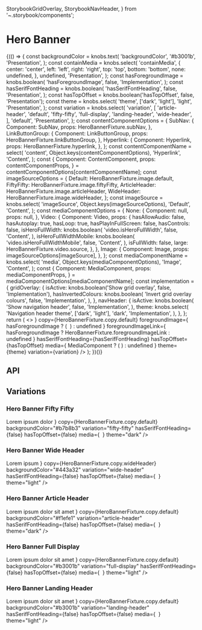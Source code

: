   StorybookGridOverlay,
  StorybookNavHeader,
} from '~.storybook/components';

<Meta title="Components/HeroBanner" component={HeroBanner} />

# Hero Banner

<Canvas>
  <Story name="Base component">
    {(() => {
      const backgroundColor = knobs.text(
        'backgroundColor',
        '#b3001b',
        'Presentation',
      );
      const containMedia = knobs.select(
        'containMedia',
        {
          center: 'center',
          left: 'left',
          right: 'right',
          top: 'top',
          bottom: 'bottom',
          none: undefined,
        },
        undefined,
        'Presentation',
      );
      const hasForegroundImage = knobs.boolean(
        'hasForegroundImage',
        false,
        'Implementation',
      );
      const hasSerifFontHeading = knobs.boolean(
        'hasSerifFontHeading',
        false,
        'Presentation',
      );
      const hasTopOffset = knobs.boolean('hasTopOffset', false, 'Presentation');
      const theme = knobs.select(
        'theme',
        ['dark', 'light'],
        'light',
        'Presentation',
      );
      const variation = knobs.select(
        'variation',
        [
          'article-header',
          'default',
          'fifty-fifty',
          'full-display',
          'landing-header',
          'wide-header',
        ],
        'default',
        'Presentation',
      );
      const contentComponentOptions = {
        SubNav: {
          Component: SubNav,
          props: HeroBannerFixture.subNav,
        },
        LinkButtonGroup: {
          Component: LinkButtonGroup,
          props: HeroBannerFixture.linkButtonGroup,
        },
        Hyperlink: {
          Component: Hyperlink,
          props: HeroBannerFixture.hyperlink,
        },
      };
      const contentComponentName = select(
        'content',
        Object.keys(contentComponentOptions),
        'Hyperlink',
        'Content',
      );
      const {
        Component: ContentComponent,
        props: contentComponentProps,
      } = contentComponentOptions[contentComponentName];
      const imageSourceOptions = {
        Default: HeroBannerFixture.image.default,
        FiftyFifty: HeroBannerFixture.image.fiftyFifty,
        ArticleHeader: HeroBannerFixture.image.articleHeader,
        WideHeader: HeroBannerFixture.image.wideHeader,
      };
      const imageSource = knobs.select(
        'imageSource',
        Object.keys(imageSourceOptions),
        'Default',
        'Content',
      );
      const mediaComponentOptions = {
        None: {
          Component: null,
          props: null,
        },
        Video: {
          Component: Video,
          props: {
            hasAllowAudio: false,
            hasAutoplay: true,
            hasLoop: true,
            hasPlayInFullScreen: false,
            hasControls: false,
            isHeroFullWidth: knobs.boolean(
              'video.isHeroFullWidth',
              false,
              'Content',
            ),
            isHeroFullWidthMobile: knobs.boolean(
              'video.isHeroFullWidthMobile',
              false,
              'Content',
            ),
            isFullWidth: false,
            large: HeroBannerFixture.video.source,
          },
        },
        Image: {
          Component: Image,
          props: imageSourceOptions[imageSource],
        },
      };
      const mediaComponentName = knobs.select(
        'media',
        Object.keys(mediaComponentOptions),
        'Image',
        'Content',
      );
      const {
        Component: MediaComponent,
        props: mediaComponentProps,
      } = mediaComponentOptions[mediaComponentName];
      const implementation = {
        gridOverlay: {
          isActive: knobs.boolean('Show grid overlay', false, 'Implementation'),
          hasInvertedColours: knobs.boolean(
            'Invert grid overlay colours',
            false,
            'Implementation',
          ),
        },
        navHeader: {
          isActive: knobs.boolean(
            'Show navigation header',
            false,
            'Implementation',
          ),
          theme: knobs.select(
            'Navigation header theme',
            ['dark', 'light'],
            'dark',
            'Implementation',
          ),
        },
      };
      return (
        <>
          <StorybookNavHeader
            theme={implementation.navHeader.theme}
            isActive={implementation.navHeader.isActive}
          />
          <HeroBanner
            backgroundColor={backgroundColor}
            containMedia={containMedia}
            content={
              <ContentComponent {...contentComponentProps} theme={theme} />
            }
            copy={HeroBannerFixture.copy.default}
            foregroundImage={
              hasForegroundImage ? (
                <Image
                  altText={HeroBannerFixture.image.foreground.altText}
                  large={HeroBannerFixture.image.foreground.large}
                  medium={HeroBannerFixture.image.foreground.medium}
                  small={HeroBannerFixture.image.foreground.small}
                />
              ) : undefined
            }
            foregroundImageLink={
              hasForegroundImage
                ? HeroBannerFixture.foregroundImageLink
                : undefined
            }
            hasSerifFontHeading={hasSerifFontHeading}
            hasTopOffset={hasTopOffset}
            media={
              MediaComponent ? (
                <MediaComponent {...mediaComponentProps} theme={theme} />
              ) : undefined
            }
            theme={theme}
            variation={variation}
          />
          <StorybookGridOverlay
            isActive={implementation.gridOverlay.isActive}
            hasInvertedColours={implementation.gridOverlay.hasInvertedColours}
          />
        </>
      );
    })()}
  </Story>
</Canvas>

## API

<ArgsTable of={HeroBanner} />

## Variations

### Hero Banner Fifty Fifty

<Canvas>
  <Story name="Hero Banner Fifty Fifty">
    <HeroBanner
      content={
        <Hyperlink
          style="External Button Link"
          theme="dark"
          title="Hyperlink Title"
          url="/"
        >
          Lorem ipsum dolor
        </Hyperlink>
      }
      copy={HeroBannerFixture.copy.default}
      backgroundColor="#b7b8b3"
      variation="fifty-fifty"
      hasSerifFontHeading={false}
      hasTopOffset={false}
      media={
        <Image
          altText={HeroBannerFixture.image.fiftyFifty.altText}
          large={HeroBannerFixture.image.fiftyFifty.large}
          medium={HeroBannerFixture.image.fiftyFifty.medium}
          small={HeroBannerFixture.image.fiftyFifty.small}
        />
      }
      theme="dark"
    />
  </Story>
</Canvas>

### Hero Banner Wide Header

<Canvas>
  <Story name="Hero Banner Wide Header">
    <HeroBanner
      content={
        <Hyperlink
          style="External Button Link"
          theme="light"
          title="Hyperlink Title"
          url="/"
        >
          Lorem ipsum
        </Hyperlink>
      }
      copy={HeroBannerFixture.copy.wideHeader}
      backgroundColor="#443a32"
      variation="wide-header"
      hasSerifFontHeading={false}
      hasTopOffset={false}
      media={
        <Image
          altText={HeroBannerFixture.image.wideHeader.altText}
          large={HeroBannerFixture.image.wideHeader.large}
          medium={HeroBannerFixture.image.wideHeader.medium}
          small={HeroBannerFixture.image.wideHeader.small}
        />
      }
      theme="light"
    />
  </Story>
</Canvas>

### Hero Banner Article Header

<Canvas>
  <Story name="Hero Banner Article Header">
    <HeroBanner
      content={
        <Hyperlink
          style="External Button Link"
          theme="dark"
          title="Hyperlink Title"
          url="/"
        >
          Lorem ipsum dolor sit amet
        </Hyperlink>
      }
      copy={HeroBannerFixture.copy.default}
      backgroundColor="#f1efe1"
      variation="article-header"
      hasSerifFontHeading={false}
      hasTopOffset={false}
      media={
        <Image
          altText={HeroBannerFixture.image.articleHeader.altText}
          large={HeroBannerFixture.image.articleHeader.large}
          medium={HeroBannerFixture.image.articleHeader.medium}
          small={HeroBannerFixture.image.articleHeader.small}
        />
      }
      theme="dark"
    />
  </Story>
</Canvas>

### Hero Banner Full Display

<Canvas>
  <Story name="Hero Banner Full Display">
    <HeroBanner
      content={
        <Hyperlink
          style="External Button Link"
          theme="light"
          title="Hyperlink Title"
          url="/"
        >
          Lorem ipsum dolor sit amet
        </Hyperlink>
      }
      copy={HeroBannerFixture.copy.default}
      backgroundColor="#b3001b"
      variation="full-display"
      hasSerifFontHeading={false}
      hasTopOffset={false}
      media={
        <Image
          altText={HeroBannerFixture.image.default.altText}
          large={HeroBannerFixture.image.default.large}
          medium={HeroBannerFixture.image.default.medium}
          small={HeroBannerFixture.image.default.small}
        />
      }
      theme="light"
    />
  </Story>
</Canvas>

### Hero Banner Landing Header

<Canvas>
  <Story name="Hero Banner Landing Header">
    <HeroBanner
      content={
        <Hyperlink
          style="External Button Link"
          theme="light"
          title="Hyperlink Title"
          url="/"
        >
          Lorem ipsum dolor sit amet
        </Hyperlink>
      }
      copy={HeroBannerFixture.copy.default}
      backgroundColor="#b3001b"
      variation="landing-header"
      hasSerifFontHeading={false}
      hasTopOffset={false}
      media={
        <Image
          altText={HeroBannerFixture.image.default.altText}
          large={HeroBannerFixture.image.default.large}
          medium={HeroBannerFixture.image.default.medium}
          small={HeroBannerFixture.image.default.small}
        />
      }
      theme="light"
    />
  </Story>
</Canvas>

